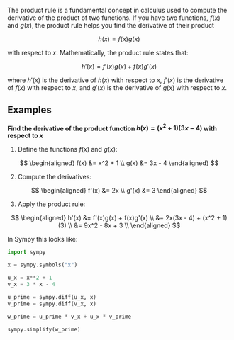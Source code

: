 The product rule is a fundamental concept in calculus used to compute the derivative of the product of two functions. If you have two functions, $f(x)$ and $g(x)$, the product rule helps you find the derivative of their product

$$
h(x) = f(x)g(x)
$$

with respect to $x$. Mathematically, the product rule states that:

$$
h'(x) = f'(x)g(x) + f(x)g'(x)
$$

where $h'(x)$ is the derivative of $h(x)$ with respect to $x$, $f'(x)$ is the derivative of $f(x)$ with respect to $x$, and $g'(x)$ is the derivative of $g(x)$ with respect to $x$.

## Examples

**Find the derivative of the product function $h(x) = (x^2 + 1)(3x - 4)$ with respect to $x$**

1. Define the functions $f(x)$ and $g(x)$:

$$
\begin{aligned}
f(x) &= x^2 + 1 \\
g(x) &= 3x - 4
\end{aligned}
$$

2. Compute the derivatives:

$$
\begin{aligned}
f'(x) &= 2x \\
g'(x) &= 3
\end{aligned}
$$

3. Apply the product rule:

$$
\begin{aligned}
h'(x) &= f'(x)g(x) + f(x)g'(x) \\
&= 2x(3x - 4) + (x^2 + 1)(3) \\
&= 9x^2 - 8x + 3 \\
\end{aligned}
$$

In Sympy this looks like:

```python
import sympy

x = sympy.symbols("x")

u_x = x**2 + 1
v_x = 3 * x - 4

u_prime = sympy.diff(u_x, x)
v_prime = sympy.diff(v_x, x)

w_prime = u_prime * v_x + u_x * v_prime

sympy.simplify(w_prime)
```

